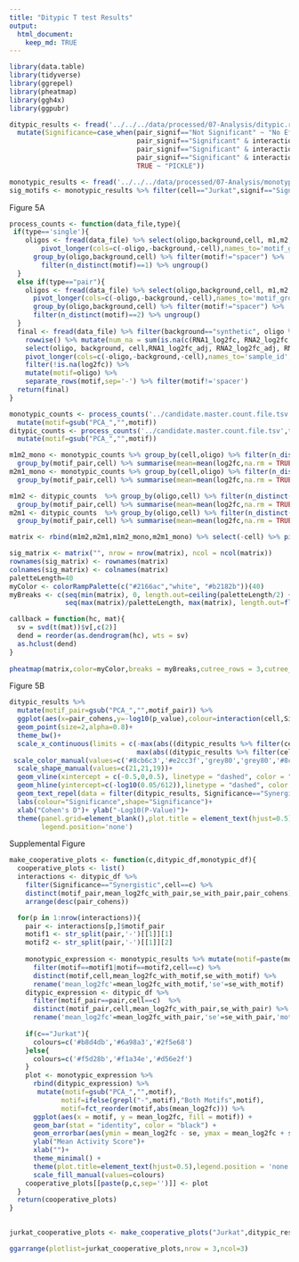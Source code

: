 ```yaml
---
title: "Ditypic T test Results"
output: 
  html_document:
    keep_md: TRUE
---
```


```r
library(data.table)
library(tidyverse)
library(ggrepel)
library(pheatmap)
library(ggh4x)
library(ggpubr)

ditypic_results <- fread('../../../data/processed/07-Analysis/ditypic.results.tsv') %>%
  mutate(Significance=case_when(pair_signif=="Not Significant" ~ "No Effect",
                                pair_signif=="Significant" & interaction_signif=="Potential Interaction" & synergistic=="Synergistic" ~"Synergistic",
                                pair_signif=="Significant" & interaction_signif=="Potential Interaction"& synergistic!="Synergistic" ~ "No Synergy",
                                pair_signif=="Significant" & interaction_signif=="No Interaction" ~ "No Synergy",
                                TRUE ~ "PICKLE"))

monotypic_results <- fread('../../../data/processed/07-Analysis/monotypic.results.tsv') 
sig_motifs <- monotypic_results %>% filter(cell=="Jurkat",signif=="Significant") %>% unique()
```


Figure 5A
```r
process_counts <- function(data_file,type){
 if(type=='single'){
    oligos <- fread(data_file) %>% select(oligo,background,cell, m1,m2,m3) %>% filter(background!="strong") %>%
        pivot_longer(cols=c(-oligo,-background,-cell),names_to='motif_group',values_to='motif') %>% 
      group_by(oligo,background,cell) %>% filter(motif!="spacer") %>%
        filter(n_distinct(motif)==1) %>% ungroup()
  }
  else if(type=="pair"){
    oligos <- fread(data_file) %>% select(oligo,background,cell, m1,m2,m3) %>% filter(background!="strong") %>%
      pivot_longer(cols=c(-oligo,-background,-cell),names_to='motif_group',values_to='motif') %>% 
      group_by(oligo,background,cell) %>% filter(motif!="spacer") %>%
      filter(n_distinct(motif)==2) %>% ungroup()
  }
  final <- fread(data_file) %>% filter(background=="synthetic", oligo %in% oligos$oligo| oligo=="spacer-spacer-spacer") %>%
    rowwise() %>% mutate(num_na = sum(is.na(c(RNA1_log2fc, RNA2_log2fc, RNA3_log2fc)))) %>% filter(num_na < 2) %>% 
    select(oligo, background, cell,RNA1_log2fc_adj, RNA2_log2fc_adj, RNA3_log2fc_adj) %>% 
    pivot_longer(cols=c(-oligo,-background,-cell),names_to='sample_id',values_to='log2fc') %>%
    filter(!is.na(log2fc)) %>% 
    mutate(motif=oligo) %>%
    separate_rows(motif,sep='-') %>% filter(motif!='spacer')
  return(final)
}

monotypic_counts <- process_counts('../candidate.master.count.file.tsv',type='single') %>% filter(cell=="Jurkat") %>%
  mutate(motif=gsub("PCA_","",motif))
ditypic_counts <- process_counts('../candidate.master.count.file.tsv',type='pair') %>% filter(cell=="Jurkat") %>%
  mutate(motif=gsub("PCA_","",motif))

m1m2_mono <- monotypic_counts %>% group_by(cell,oligo) %>% filter(n_distinct(motif)==2) %>% mutate(motif_pair=paste(sort(unique(motif)),collapse = ';')) %>% ungroup() %>% 
  group_by(motif_pair,cell) %>% summarise(mean=mean(log2fc,na.rm = TRUE)) %>% ungroup() %>% separate(motif_pair,into=c('m1','m2'),sep=';')
m2m1_mono <- monotypic_counts %>% group_by(cell,oligo) %>% filter(n_distinct(motif)==2) %>% mutate(motif_pair=paste(sort(unique(motif)),collapse = ';')) %>% ungroup() %>% 
  group_by(motif_pair,cell) %>% summarise(mean=mean(log2fc,na.rm = TRUE)) %>% ungroup() %>% separate(motif_pair,into=c('m2','m1'),sep=';')

m1m2 <- ditypic_counts  %>% group_by(oligo,cell) %>% filter(n_distinct(motif)==2) %>% mutate(motif_pair=paste(sort(unique(motif)),collapse = ';')) %>% ungroup() %>% 
  group_by(motif_pair,cell) %>% summarise(mean=mean(log2fc,na.rm = TRUE)) %>% ungroup() %>% separate(motif_pair,into=c('m1','m2'),sep=';')
m2m1 <- ditypic_counts  %>% group_by(oligo,cell) %>% filter(n_distinct(motif)==2) %>% mutate(motif_pair=paste(sort(unique(motif)),collapse = ';')) %>% ungroup() %>% 
  group_by(motif_pair,cell) %>% summarise(mean=mean(log2fc,na.rm = TRUE)) %>% ungroup() %>% separate(motif_pair,into=c('m2','m1'),sep=';')

matrix <- rbind(m1m2,m2m1,m1m2_mono,m2m1_mono) %>% select(-cell) %>% pivot_wider(names_from='m2',values_from='mean',values_fill=0) %>% column_to_rownames(var='m1') 

sig_matrix <- matrix("", nrow = nrow(matrix), ncol = ncol(matrix))
rownames(sig_matrix) <- rownames(matrix)
colnames(sig_matrix) <- colnames(matrix)
paletteLength=40
myColor <- colorRampPalette(c("#2166ac","white", "#b2182b"))(40)
myBreaks <- c(seq(min(matrix), 0, length.out=ceiling(paletteLength/2) + 1), 
              seq(max(matrix)/paletteLength, max(matrix), length.out=floor(paletteLength/2)))

callback = function(hc, mat){
  sv = svd(t(mat))$v[,c(2)]
  dend = reorder(as.dendrogram(hc), wts = sv)
  as.hclust(dend)
}
  
pheatmap(matrix,color=myColor,breaks = myBreaks,cutree_rows = 3,cutree_cols=3,clustering_callback = callback)


```

Figure 5B
```r
ditypic_results %>% 
  mutate(motif_pair=gsub("PCA_","",motif_pair)) %>% 
  ggplot(aes(x=pair_cohens,y=-log10(p_value),colour=interaction(cell,Significance),shape=Significance))+
  geom_point(size=2,alpha=0.8)+
  theme_bw()+
  scale_x_continuous(limits = c(-max(abs((ditypic_results %>% filter(cell=="K562"))$pair_cohens))-0.5, 
                                max(abs((ditypic_results %>% filter(cell=="K562"))$pair_cohens))+0.5), expand = c(0, 0)) +
 scale_color_manual(values=c('#8cb6c3','#e2cc3f','grey80','grey80','#8cb6c3','#e2cc3f'))+
  scale_shape_manual(values=c(21,21,19))+
  geom_vline(xintercept = c(-0.5,0,0.5), linetype = "dashed", color = "grey70")+
  geom_hline(yintercept=c(-log10(0.05/612)),linetype = "dashed", color = "grey70")+
  geom_text_repel(data = filter(ditypic_results, Significance=="Synergistic") %>%  mutate(motif_pair=gsub("PCA_","",motif_pair)), aes(label=motif_pair), size = 3, max.overlaps = 20) +
  labs(colour="Significance",shape="Significance")+
  xlab("Cohen's D")+ ylab("-Log10(P-Value)")+
  theme(panel.grid=element_blank(),plot.title = element_text(hjust=0.5),
        legend.position='none')


```


Supplemental Figure
```r
make_cooperative_plots <- function(c,ditypic_df,monotypic_df){
  cooperative_plots <- list()
  interactions <- ditypic_df %>% 
    filter(Significance=="Synergistic",cell==c) %>% 
    distinct(motif_pair,mean_log2fc_with_pair,se_with_pair,pair_cohens) %>%
    arrange(desc(pair_cohens))

  for(p in 1:nrow(interactions)){
    pair <- interactions[p,]$motif_pair
    motif1 <- str_split(pair,'-')[[1]][1]
    motif2 <- str_split(pair,'-')[[1]][2]
    
    monotypic_expression <- monotypic_results %>% mutate(motif=paste(motif,orientation,sep='')) %>% 
      filter(motif==motif1|motif==motif2,cell==c) %>%
      distinct(motif,cell,mean_log2fc_with_motif,se_with_motif) %>%
      rename('mean_log2fc'=mean_log2fc_with_motif,'se'=se_with_motif)
    ditypic_expression <- ditypic_df %>%
      filter(motif_pair==pair,cell==c)  %>%
      distinct(motif_pair,cell,mean_log2fc_with_pair,se_with_pair) %>%
      rename('mean_log2fc'=mean_log2fc_with_pair,'se'=se_with_pair,'motif'=motif_pair)
  
    if(c=="Jurkat"){
      colours=c('#b8d4db','#6a98a3','#2f5e68')
    }else{
      colours=c('#f5d28b','#f1a34e','#d56e2f')
    }
    plot <- monotypic_expression %>%
      rbind(ditypic_expression) %>% 
       mutate(motif=gsub("PCA_","",motif),
             motif=ifelse(grepl("-",motif),"Both Motifs",motif),
             motif=fct_reorder(motif,abs(mean_log2fc))) %>% 
      ggplot(aes(x = motif, y = mean_log2fc, fill = motif)) +
      geom_bar(stat = "identity", color = "black") +
      geom_errorbar(aes(ymin = mean_log2fc - se, ymax = mean_log2fc + se), width = 0.2) +
      ylab("Mean Activity Score")+
      xlab("")+
      theme_minimal() +
      theme(plot.title=element_text(hjust=0.5),legend.position = 'none')+
      scale_fill_manual(values=colours)
    cooperative_plots[[paste(p,c,sep='')]] <- plot
  }
  return(cooperative_plots)
}

  
jurkat_cooperative_plots <- make_cooperative_plots("Jurkat",ditypic_results,monotypic_results)

ggarrange(plotlist=jurkat_cooperative_plots,nrow = 3,ncol=3)
```
